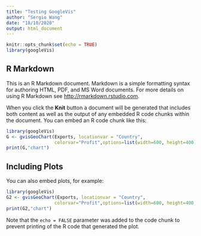 ---
title: "Testing GoogleVis"
author: "Sergio Wang"
date: "18/10/2020"
output: html_document
---

```{r setup, include=FALSE}
knitr::opts_chunk$set(echo = TRUE)
library(googleVis)
```

## R Markdown

This is an R Markdown document. Markdown is a simple formatting syntax for authoring HTML, PDF, and MS Word documents. For more details on using R Markdown see <http://rmarkdown.rstudio.com>.

When you click the **Knit** button a document will be generated that includes both content as well as the output of any embedded R code chunks within the document. You can embed an R code chunk like this:

```{r, dependson='gv',results='asis', cache=TRUE}

library(googleVis)
G <- gvisGeoChart(Exports, locationvar = "Country",
                  colorvar="Profit",options=list(width=600, height=400))
print(G,"chart")
```

## Including Plots

You can also embed plots, for example:

```{r, dependson='gv',results='asis', cache=TRUE}

library(googleVis)
G2 <- gvisGeoChart(Exports, locationvar = "Country",
                  colorvar="Profit",options=list(width=600, height=400,region="150"))
print(G2,"chart")
```


Note that the `echo = FALSE` parameter was added to the code chunk to prevent printing of the R code that generated the plot.
